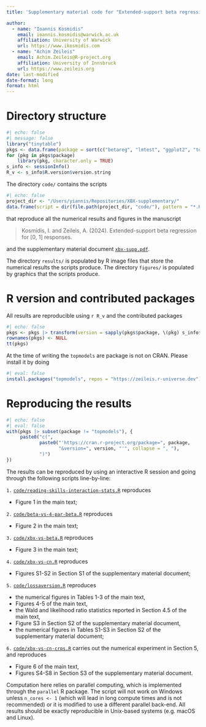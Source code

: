 ```yaml
---
title: 'Supplementary material code for "Extended-support beta regression for $[0, 1]$ responses"'

author:
  - name: "Ioannis Kosmidis"
    email: ioannis.kosmidis@warwick.ac.uk
    affiliation: University of Warwick
    url: https://www.ikosmidis.com
  - name: "Achim Zeileis"
    email: Achim.Zeileis@R-project.org
    affiliation: University of Innsbruck
    url: https://www.zeileis.org
date: last-modified
date-format: long
format: html
---
```


# Directory structure

```r
#| echo: false
#| message: false
library("tinytable")
pkgs <- data.frame(package = sort(c("betareg", "lmtest", "ggplot2", "topmodels", "distributions3", "crch", "VGAM", "dplyr")))
for (pkg in pkgs$package)
    library(pkg, character.only = TRUE)
s_info <- sessionInfo()
R_v <- s_info$R.version$version.string
```


The directory `code/` contains the scripts 
```r
#| echo: false
project_dir <- "/Users/yiannis/Repositories/XBX-supplementary/"
data.frame(script = dir(file.path(project_dir, "code/"), pattern = "*.R")) |> tt()
```
that reproduce all the numerical results and figures in the manuscript

> Kosmidis, I. and Zeileis, A. (2024). Extended-support beta regression for [0, 1] responses.

and the supplementary material document [`xbx-supp.pdf`](xbx-supp.pdf).

The directory `results/` is populated by R image files that store the
numerical results the scripts produce. The directory `figures/` is
populated by graphics that the scripts produce.


# R version and contributed packages

All results are reproducible using `r R_v` and the contributed
packages
```r
#| echo: false
pkgs <- pkgs |> transform(version = sapply(pkgs$package, \(pkg) s_info$otherPkgs[[pkg]]$Version))
rownames(pkgs) <- NULL
tt(pkgs)
```

At the time of writing the `topmodels` are package is not on CRAN. Please install it by doing
```r
#| eval: false
install.packages("topmodels", repos = "https://zeileis.r-universe.dev")
```


# Reproducing the results

```r
#| echo: false
#| eval: false
with(pkgs |> subset(package != "topmodels"), {
     paste0("c(",
            paste0("'https://cran.r-project.org/package=", package,
                   "&version=", version, "'", collapse = ", "),
            ")")
})
```


The results can be reproduced by using an interactive R session and
going through the following scripts line-by-line:

`1.` [`code/reading-skills-interaction-stats.R`](code/reading-skills-interaction-stats.R) reproduces

   - Figure 1 in the main text;

`2.` [`code/beta-vs-4-par-beta.R`](code/beta-vs-4-par-beta.R) reproduces 

   - Figure 2 in the main text;

`3.` [`code/xbx-vs-beta.R`](code/xbx-vs-beta.R) reproduces 

   - Figure 3 in the main text;

`4.` [`code/xbx-vs-cn.R`](code/xbx-vs-cn.R) reproduces 

   - Figures S1-S2 in Section S1 of the supplementary material document;
  
`5.` [`code/lossaversion.R`](code/lossaversion.R) reproduces

   - the numerical figures in Tables 1-3 of the main text,
   - Figures 4-5 of the main text,
   - the Wald and likelihood ratio statistics reported in Section 4.5 of the main text,
   - Figure S3 in Section S2 of the supplementary material document,
   - the numerical figures in Tables S1-S3 in Section S2 of the supplementary material document;

`6.` [`code/xbx-vs-cn-crps.R`](code/xbx-vs-cn-crps.R) carries out the numerical experiment in
  Section 5, and reproduces

   - Figure 6 of the main text, 
   - Figures S4-S8 in Section S3 of the supplementary material document.
   
  Computation here relies on parallel computing, which is implemented
  through the `parallel` R package. The script will not work on
  Windows unless `n_cores <- 1` (which will lead in long compute times
  and is not recommended) or it is modified to use a different
  parallel back-end. All results should be exactly reproducible in
  Unix-based systems (e.g. macOS and Linux).




